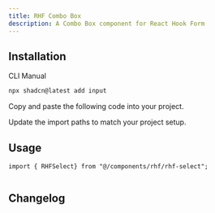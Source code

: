 ```yaml
---
title: RHF Combo Box
description: A Combo Box component for React Hook Form
---
```


<ComponentPreview
  name="rhf-select-demo"
  className="[&_input]:max-w-xs"
  description="A form input component."
/>

## Installation

<CodeTabs>

<TabsList>
  <TabsTrigger value="cli">CLI</TabsTrigger>
  <TabsTrigger value="manual">Manual</TabsTrigger>
</TabsList>
<TabsContent value="cli">

```bash
npx shadcn@latest add input
```

</TabsContent>

<TabsContent value="manual">

<Steps>

<Step>Copy and paste the following code into your project.</Step>

<ComponentSource
  src="@/components/rhf/rhf-select.tsx"
  title="components/rhf/rhf-select.tsx"
/>

<Step>Update the import paths to match your project setup.</Step>

</Steps>

</TabsContent>

</CodeTabs>

## Usage

```tsx
import { RHFSelect} from "@/components/rhf/rhf-select";
```

```tsx

```

## Changelog

